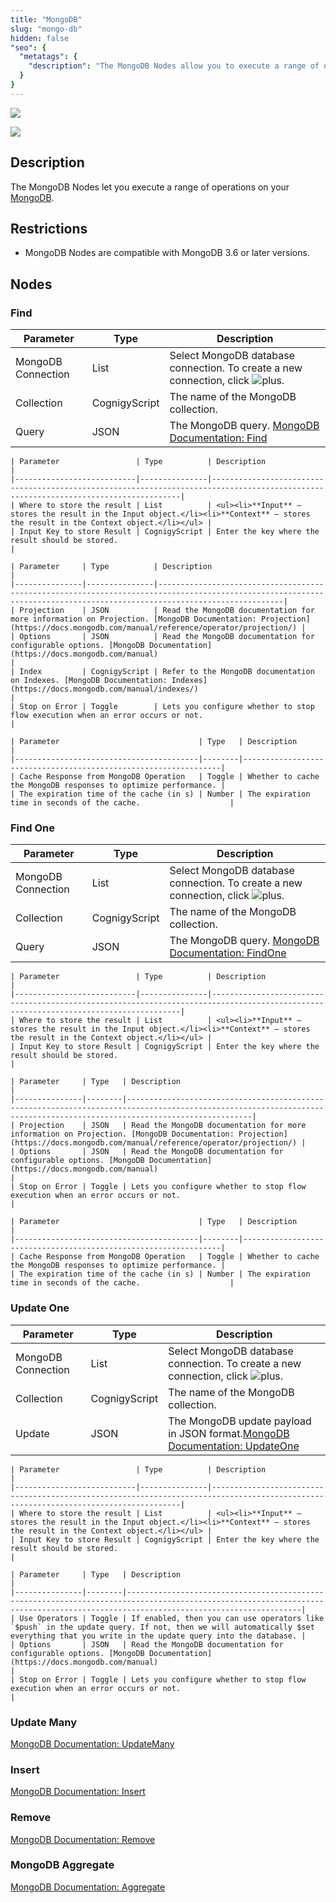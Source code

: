 ```yaml
---
title: "MongoDB"
slug: "mongo-db"
hidden: false
"seo": {
  "metatags": {
    "description": "The MongoDB Nodes allow you to execute a range of operations on your MongoDB database, such as find, update, and remove operations."
  }
}
---
```


<a href="/release-notes/4.88"><img noZoom src="https://img.shields.io/badge/Updated in-v4.88-blue.svg" /></a>


<Frame>
  <img class="image-center" src="/_assets/ai/develop/node-reference/services/mongo-db-find.png" style={{ width: 'auto' }} />
</Frame>

## Description

The MongoDB Nodes let you execute a range of operations on your [MongoDB](https://www.mongodb.com/docs/).

## Restrictions

- MongoDB Nodes are compatible with MongoDB 3.6 or later versions.

## Nodes

### Find

| Parameter          | Type          | Description                                                                                                               |
|--------------------|---------------|---------------------------------------------------------------------------------------------------------------------------|
| MongoDB Connection | List          | Select MongoDB database connection. To create a new connection, click ![plus](/_assets/icons/plus-simple.svg). |
| Collection         | CognigyScript | The name of the MongoDB collection.                                                                                       |
| Query              | JSON          | The MongoDB query. [MongoDB Documentation: Find](https://docs.mongodb.com/manual/reference/method/db.collection.find/)    |

<AccordionGroup>
  <Accordion title="Result Storage">

    | Parameter                 | Type          | Description                                                                                                                         |
    |---------------------------|---------------|-------------------------------------------------------------------------------------------------------------------------------------|
    | Where to store the result | List          | <ul><li>**Input** — stores the result in the Input object.</li><li>**Context** — stores the result in the Context object.</li></ul> |
    | Input Key to store Result | CognigyScript | Enter the key where the result should be stored.                                                                                    |
  </Accordion>

  <Accordion title="Advanced">

    | Parameter     | Type          | Description                                                                                                                                                            |
    |---------------|---------------|------------------------------------------------------------------------------------------------------------------------------------------------------------------------|
    | Projection    | JSON          | Read the MongoDB documentation for more information on Projection. [MongoDB Documentation: Projection](https://docs.mongodb.com/manual/reference/operator/projection/) |
    | Options       | JSON          | Read the MongoDB documentation for configurable options. [MongoDB Documentation](https://docs.mongodb.com/manual)                                                      |
    | Index         | CognigyScript | Refer to the MongoDB documentation on Indexes. [MongoDB Documentation: Indexes](https://docs.mongodb.com/manual/indexes/)                                              |
    | Stop on Error | Toggle        | Lets you configure whether to stop flow execution when an error occurs or not.                                                                                         |
  </Accordion>

  <Accordion title="Caching">

    | Parameter                               | Type   | Description                                                     |
    |-----------------------------------------|--------|-----------------------------------------------------------------|
    | Cache Response from MongoDB Operation   | Toggle | Whether to cache the MongoDB responses to optimize performance. |
    | The expiration time of the cache (in s) | Number | The expiration time in seconds of the cache.                    |
  </Accordion>
</AccordionGroup>

### Find One

| Parameter          | Type          | Description                                                                                                                  |
|--------------------|---------------|------------------------------------------------------------------------------------------------------------------------------|
| MongoDB Connection | List          | Select MongoDB database connection. To create a new connection, click ![plus](/_assets/icons/plus-simple.svg).    |
| Collection         | CognigyScript | The name of the MongoDB collection.                                                                                          |
| Query              | JSON          | The MongoDB query. [MongoDB Documentation: FindOne](https://docs.mongodb.com/manual/reference/method/db.collection.findOne/) |

<AccordionGroup>
  <Accordion title="Result Storage">

    | Parameter                 | Type          | Description                                                                                                                         |
    |---------------------------|---------------|-------------------------------------------------------------------------------------------------------------------------------------|
    | Where to store the result | List          | <ul><li>**Input** — stores the result in the Input object.</li><li>**Context** — stores the result in the Context object.</li></ul> |
    | Input Key to store Result | CognigyScript | Enter the key where the result should be stored.                                                                                    |
  </Accordion>

  <Accordion title="Advanced">

    | Parameter     | Type   | Description                                                                                                                                                            |
    |---------------|--------|------------------------------------------------------------------------------------------------------------------------------------------------------------------------|
    | Projection    | JSON   | Read the MongoDB documentation for more information on Projection. [MongoDB Documentation: Projection](https://docs.mongodb.com/manual/reference/operator/projection/) |
    | Options       | JSON   | Read the MongoDB documentation for configurable options. [MongoDB Documentation](https://docs.mongodb.com/manual)                                                      |
    | Stop on Error | Toggle | Lets you configure whether to stop flow execution when an error occurs or not.                                                                                         |
  </Accordion>

  <Accordion title="Caching">

    | Parameter                               | Type   | Description                                                     |
    |-----------------------------------------|--------|-----------------------------------------------------------------|
    | Cache Response from MongoDB Operation   | Toggle | Whether to cache the MongoDB responses to optimize performance. |
    | The expiration time of the cache (in s) | Number | The expiration time in seconds of the cache.                    |
  </Accordion>
</AccordionGroup>

### Update One

| Parameter          | Type          | Description                                                                                                                                             |
|--------------------|---------------|---------------------------------------------------------------------------------------------------------------------------------------------------------|
| MongoDB Connection | List          | Select MongoDB database connection. To create a new connection, click ![plus](/_assets/icons/plus-simple.svg).                               |
| Collection         | CognigyScript | The name of the MongoDB collection.                                                                                                                     |
| Update             | JSON          | The MongoDB update payload in JSON format.[MongoDB Documentation: UpdateOne](https://docs.mongodb.com/manual/reference/method/db.collection.updateOne/) |

<AccordionGroup>
  <Accordion title="Result Storage">

    | Parameter                 | Type          | Description                                                                                                                         |
    |---------------------------|---------------|-------------------------------------------------------------------------------------------------------------------------------------|
    | Where to store the result | List          | <ul><li>**Input** — stores the result in the Input object.</li><li>**Context** — stores the result in the Context object.</li></ul> |
    | Input Key to store Result | CognigyScript | Enter the key where the result should be stored.                                                                                    |
  </Accordion>

  <Accordion title="Advanced">

    | Parameter     | Type   | Description                                                                                                                                                                       |
    |---------------|--------|-----------------------------------------------------------------------------------------------------------------------------------------------------------------------------------|
    | Use Operators | Toggle | If enabled, then you can use operators like `$push` in the update query. If not, then we will automatically $set everything that you write in the update query into the database. |
    | Options       | JSON   | Read the MongoDB documentation for configurable options. [MongoDB Documentation](https://docs.mongodb.com/manual)                                                                 |
    | Stop on Error | Toggle | Lets you configure whether to stop flow execution when an error occurs or not.                                                                                                    |
  </Accordion>
</AccordionGroup>

### Update Many

 [MongoDB Documentation: UpdateMany](https://docs.mongodb.com/manual/reference/method/db.collection.updateMany/)

### Insert

 [MongoDB Documentation:  Insert](https://docs.mongodb.com/manual/reference/method/db.collection.insert/)

### Remove

 [MongoDB Documentation: Remove](https://docs.mongodb.com/manual/reference/method/db.collection.remove/)

### MongoDB Aggregate

 [MongoDB Documentation: Aggregate](https://docs.mongodb.com/manual/reference/method/db.collection.aggregate/)
